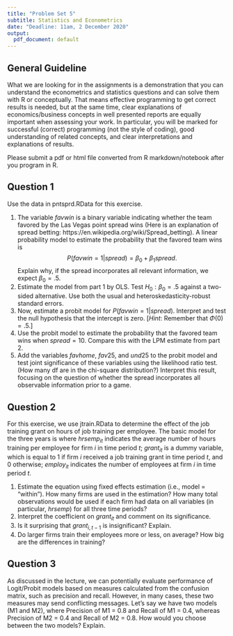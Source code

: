 ```yaml
---
title: "Problem Set 5"
subtitle: Statistics and Econometrics
date: "Deadline: 11am, 2 December 2020"
output:
  pdf_document: default
---
```


## General Guideline
What we are looking for in the assignments is a demonstration that you can understand the econometrics and statistics questions and can solve them with R or conceptually. That means effective programming to get correct results is needed, but at the same time, clear explanations of economics/business concepts in well presented reports are equally important when assessing your work. In particular, you will be marked for successful (correct) programming (not the style of coding), good understanding of related concepts, and clear interpretations and explanations of results.

Please submit a pdf or html file converted from R markdown/notebook after you program in R.

## Question 1
Use the data in pntsprd.RData for this exercise.

1. The variable $favwin$ is a binary variable indicating whether the team favored by the Las Vegas point spread wins (Here is an explanation of spread betting: https://en.wikipedia.org/wiki/Spread_betting). A linear probability model to estimate the probability that the favored team wins is $$P(favwin=1|spread)=\beta_0+\beta_1 spread.$$ Explain why, if the spread incorporates all relevant information, we expect $\beta_0=.5$.
2. Estimate the model from part 1 by OLS. Test $H_0: \beta_0=.5$ against a two-sided alternative. Use both the usual and heteroskedasticity-robust standard errors.
3. Now, estimate a probit model for $P( favwin=1|spread)$. Interpret and test the null hypothesis that the intercept is zero. [$Hint$: Remember that $\Phi(0)=.5$.]
4. Use the probit model to estimate the probability that the favored team wins when $spread=10$. Compare this with the LPM estimate from part 2.
5. Add the variables $favhome$, $fav25$, and $und25$ to the probit model and test joint significance of these variables using the likelihood ratio test. (How many df are in the chi-square distribution?) Interpret this result, focusing on the question of whether the spread incorporates all observable information prior to a game.


## Question 2
For this exercise, we use jtrain.RData to determine the effect of the job training grant on hours of job training per employee. The basic model for the three years is
\begin{eqnarray*}
hrsemp_{it} & = & \beta_0+\delta_1 d88_t+\delta_2d89_t+\beta_1 grant_{it} \\
&& +\beta_2 grant_{i,t-1}+\beta_3\log(employ_{it})+a_i+u_{it}
\end{eqnarray*}
where $hrsemp_{it}$ indicates the average number of hours training per employee for firm $i$ in time period $t$; $grant_{it}$ is a dummy variable, which is equal to 1 if firm $i$ received a job training grant in time period $t$, and 0 otherwise; $employ_{it}$ indicates the number of employees at firm $i$ in time period $t$.

1. Estimate the equation using fixed effects estimation (i.e., model = "within"). How many firms are used in the estimation? How many total observations would be used if each firm had data on all variables (in particular, $hrsemp$) for all three time periods?
2. Interpret the coefficient on $grant_{it}$ and comment on its significance.
3. Is it surprising that $grant_{i,t-1}$ is insignificant? Explain.
4. Do larger firms train their employees more or less, on average? How big are the differences in training?

## Question 3
As discussed in the lecture, we can potentially evaluate performance of Logit/Probit models based on measures calculated from the confusion matrix, such as precision and recall. However, in many cases, these two measures may send conflicting messages. Let's say we have two models (M1 and M2), where Precision of M1 = 0.8 and Recall of M1 = 0.4, whereas Precision of M2 = 0.4 and Recall of M2 = 0.8. How would you choose between the two models? Explain.